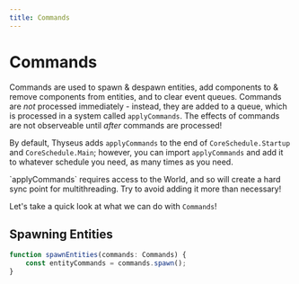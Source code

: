 ```yaml
---
title: Commands
---
```



# Commands

Commands are used to spawn & despawn entities, add components to & remove
components from entities, and to clear event queues. Commands are _not_
processed immediately - instead, they are added to a queue, which is processed
in a system called `applyCommands`. The effects of commands are not observeable
until _after_ commands are processed!

By default, Thyseus adds `applyCommands` to the end of `CoreSchedule.Startup`
and `CoreSchedule.Main`; however, you can import `applyCommands` and add it to
whatever schedule you need, as many times as you need.

<Callout type="tip">
	`applyCommands` requires access to the World, and so will create a hard sync
	point for multithreading. Try to avoid adding it more than necessary!
</Callout>

Let's take a quick look at what we can do with `Commands`!

## Spawning Entities

```ts
function spawnEntities(commands: Commands) {
	const entityCommands = commands.spawn();
}
```
